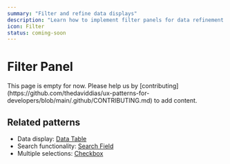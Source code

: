 ```yaml
---
summary: "Filter and refine data displays"
description: "Learn how to implement filter panels for data refinement. Discover best practices for faceted search, filter UI, and dynamic filtering."
icon: Filter
status: coming-soon
---
```



# Filter Panel

<Callout type="warning">
  This page is empty for now. Please help us by
  [contributing](https://github.com/thedaviddias/ux-patterns-for-developers/blob/main/.github/CONTRIBUTING.md)
  to add content.
</Callout>

## Related patterns

- Data display: [Data Table](/patterns/data-display/table)
- Search functionality: [Search Field](/patterns/forms/search-field)
- Multiple selections: [Checkbox](/patterns/forms/checkbox)